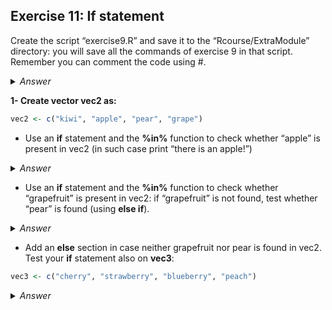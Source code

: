 ## Exercise 11: If statement

Create the script "exercise9.R" and save it to the "Rcourse/ExtraModule" directory: you will save all the commands of exercise 9 in that script.
<br>Remember you can comment the code using #.


<details>
<summary>
*Answer*
</summary>

```r
getwd()
setwd("~/Rcourse/ExtraModule")
```

</details>


**1- Create vector vec2 as:**


```r
vec2 <- c("kiwi", "apple", "pear", "grape")
```

* Use an **if** statement and the **%in%** function to check whether "apple" is present in vec2 (in such case print "there is an apple!")

<details>
<summary>
*Answer*
</summary>

```r
if("apple" %in% vec2){
	print("there is an apple there")
}
```

</details>

* Use an **if** statement and the **%in%** function to check whether "grapefruit" is present in vec2: if "grapefruit" is not found, test whether "pear" is found (using **else if**).

<details>
<summary>
*Answer*
</summary>

```r
if("grapefruit" %in% vec2){
        print("there is a grapefruit here")
}else if("pear" %in% vec2){
	print("there is no grapefruit here, but there is a pear!")
}
```

</details>

* Add an **else** section in case neither grapefruit nor pear is found in vec2.<br>
Test your **if** statement also on **vec3**:

```r
vec3 <- c("cherry", "strawberry", "blueberry", "peach")
```

<details>
<summary>
*Answer*
</summary>

```r
if("grapefruit" %in% vec2){
        print("there is a grapefruit here")
}else if("pear" %in% vec2){
	print("there is no grapefruit here, but there is a pear!")
}else{
	print("no grapefruit and no pear can be found")
}
```

</details>






